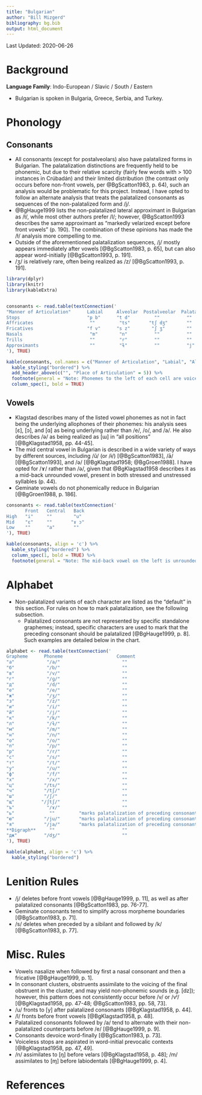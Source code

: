 ```yaml
---
title: "Bulgarian"
author: "Bill Mizgerd"
bibliography: bg.bib
output: html_document
---
```


Last Updated: 2020-06-26

# Background

**Language Family**: Indo-European / Slavic / South / Eastern

* Bulgarian is spoken in Bulgaria, Greece, Serbia, and Turkey.

# Phonology

## Consonants

* All consonants (except for postalveolars) also have palatalized forms in Bulgarian. The palatalization distinctions are frequently held to be phonemic, but due to their relative scarcity (fairly few words with > 100 instances in Crúbadán) and their limited distribution (the contrast only occurs before non-front vowels, per @BgScatton1983, p. 64), such an analysis would be problematic for this project. Instead, I have opted to follow an alternate analysis that treats the palatalized consonants as sequences of the non-palatalized form and /j/.
* @BgHauge1999 lists the non-palatalized lateral approximant in Bulgarian as /ɫ/, while most other authors prefer /l/; however, @BgScatton1993 describes the same approximant as "markedly velarized except before front vowels" (p. 190). The combination of these opinions has made the /ɫ/ analysis more compelling to me.
* Outside of the aforementioned palatalization sequences, /j/ mostly appears immediately after vowels [@BgScatton1983, p. 65], but can also appear word-initially [@BgScatton1993, p. 191].
* /ʒ/ is relatively rare, often being realized as /z/ [@BgScatton1993, p. 191].


```r

library(dplyr)
library(knitr)
library(kableExtra)


consonants <- read.table(textConnection('
"Manner of Articulation"      Labial     Alveolar  Postalveolar  Palatal   Velar
Stops                         "p b"      "t d"         ""          ""      "k ɡ"
Affricates                     ""         "ts"       "tʃ dʒ"       ""       ""
Fricatives                    "f v"      "s z"        "ʃ ʒ"        ""       "x"
Nasals                         "m"        "n"          ""          ""       ""
Trills                         ""         "r"          ""          ""       ""
Approximants                   ""         "ɫ"          ""          "j"      ""
'), TRUE)

kable(consonants, col.names = c("Manner of Articulation", "Labial", "Alveolar", "Postalveolar", "Palatal", "Velar"), align = 'c') %>%
  kable_styling("bordered") %>%
  add_header_above(c("", "Place of Articulation" = 5)) %>%
  footnote(general = "Note: Phonemes to the left of each cell are voiceless and phonemes to the right of each cell are voiced.", general_title = "") %>%
  column_spec(1, bold = TRUE)
```

## Vowels

* Klagstad describes many of the listed vowel phonemes as not in fact being the underlying allophones of their phonemes: his analysis sees [ɛ], [ɔ], and [ɑ] as being underlying rather than /e/, /o/, and /a/. He also describes /ə/ as being realized as [ɯ] in "all positions" [@BgKlagstad1958, pp. 44-45].
* The mid central vowel in Bulgarian is described in a wide variety of ways by different sources, including /ŭ/ (or /ɨ/) [@BgScatton1983], /ā/ [@BgScatton1993], and /ə/ [@BgKlagstad1958; @BgGroen1988]. I have opted for /ɤ/ rather than /ə/, given that @BgKlagstad1958 describes it as a mid-back unrounded vowel, present in both stressed and unstressed syllables (p. 44).
* Geminate vowels do not phonemically reduce in Bulgarian [@BgGroen1988, p. 186].

```r
consonants <- read.table(textConnection('
       Front   Central   Back
High   "i"     ""        "u"
Mid    "ɛ"     ""       "ɤ ɔ"
Low    ""      "a"       ""
'), TRUE)

kable(consonants, align = 'c') %>%
  kable_styling("bordered") %>%
  column_spec(1, bold = TRUE) %>%
  footnote(general = "Note: The mid-back vowel on the left is unrounded.", general_title = "")
```

# Alphabet

* Non-palatalized variants of each character are listed as the "default" in this section. For rules on how to mark palatalization, see the following subsection.
    - Palatalized consonants are not represented by specific standalone graphemes; instead, specific characters are used to mark that the preceding consonant should be palatalized [@BgHauge1999, p. 8]. Such examples are detailed below in the chart.

```r

alphabet <- read.table(textConnection('
Grapheme      Phoneme                    Comment
"а"            "/a/"                       ""
"б"            "/b/"                       ""
"в"            "/v/"                       ""
"г"            "/ɡ/"                       ""
"д"            "/d/"                       ""
"е"            "/e/"                       ""
"ж"            "/ʒ/"                       ""
"з"            "/z/"                       ""
"и"            "/i/"                       ""
"й"            "/j/"                       ""
"к"            "/k/"                       ""
"л"            "/ɫ/"                       ""
"м"            "/m/"                       ""
"н"            "/n/"                       ""
"о"            "/o/"                       ""
"п"            "/p/"                       ""
"р"            "/r/"                       ""
"с"            "/s/"                       ""
"т"            "/t/"                       ""
"у"            "/u/"                       ""
"ф"            "/f/"                       ""
"х"            "/x/"                       ""
"ц"           "/ts/"                       ""
"ч"           "/tʃ/"                       ""
"ш"           "/ʃ/"                        ""
"щ"          "/ʃtʃ/"                       ""
"ъ"            "/ɤ/"                       ""
"ь"             ""         "marks palatalization of preceding consonant"  
"ю"           "/ju/"       "marks palatalization of preceding consonant"  
"я"           "/ja/"       "marks palatalization of preceding consonant"
**Digraph**     ""                         ""
"дж"          "/dʒ/"                       ""
'), TRUE)

kable(alphabet, align = 'c') %>%
  kable_styling("bordered")
```  

# Lenition Rules

* /j/ deletes before front vowels [@BgHauge1999, p. 11], as well as after palatalized consonants [@BgScatton1983, pp. 76-77].
* Geminate consonants tend to simplify across morpheme boundaries [@BgScatton1983, p. 71].
* /s/ deletes when preceded by a sibilant and followed by /k/ [@BgScatton1983, p. 77].

# Misc. Rules

* Vowels nasalize when followed by first a nasal consonant and then a fricative [@BgHauge1999, p. 1].
* In consonant clusters, obstruents assimilate to the voicing of the final obstruent in the cluster, and may yield non-phonemic sounds (e.g. [dz]); however, this pattern does not consistently occur before /v/ or /vʲ/ [@BgKlagstad1958, pp. 47-48; @BgScatton1983, pp. 58, 73].
* /u/ fronts to [y] after palatalized consonants [@BgKlagstad1958, p. 44].
* /l/ fronts before front vowels [@BgKlagstad1958, p. 48].
* Palatalized consonants followed by /a/ tend to alternate with their non-palatalized counterparts before /e/ [@BgHauge1999, p. 9].
* Consonants devoice word-finally [@BgScatton1983, p. 73].
* Voiceless stops are aspirated in word-initial prevocalic contexts [@BgKlagstad1958, pp. 47, 49].
* /n/ assimilates to [ŋ] before velars [@BgKlagstad1958, p. 48]; /m/ assimilates to [ɱ] before labiodentals [@BgHauge1999, p. 4].

# References
